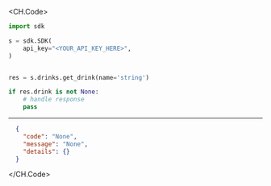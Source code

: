 
<CH.Code>
```python GetDrink.py
import sdk

s = sdk.SDK(
    api_key="<YOUR_API_KEY_HERE>",
)


res = s.drinks.get_drink(name='string')

if res.drink is not None:
    # handle response
    pass
```
---

```json Example Response
  {
    "code": "None",
    "message": "None",
    "details": {}
  }
```
</CH.Code>
